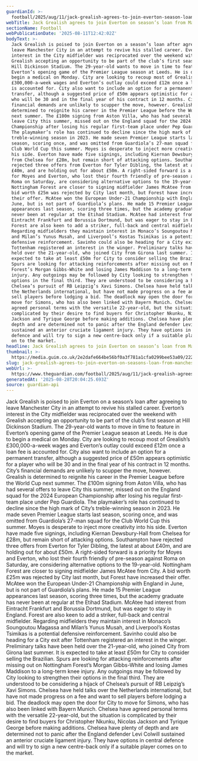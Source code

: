 ```yaml
---
guardianId: >-
  football/2025/aug/11/jack-grealish-agrees-to-join-everton-season-loan-manchester-city
webTitle: Jack Grealish agrees to join Everton on season’s loan from Manchester City
sectionName: Football
webPublicationDate: '2025-08-11T12:42:02Z'
bodyText: >-
  Jack Grealish is poised to join Everton on a season’s loan after agreeing to
  leave Manchester City in an attempt to revive his stalled career. Everton’s
  interest in the City midfielder was reciprocated over the weekend with
  Grealish accepting an opportunity to be part of the club’s first season at
  Hill Dickinson Stadium. The 29-year-old wants to move in time to feature in
  Everton’s opening game of the Premier League season at Leeds. He is due to
  begin a medical on Monday. City are looking to recoup most of Grealish’s
  £300,000-a-week wages and Everton’s outlay could exceed £12m once a loan fee
  is accounted for. City also want to include an option for a permanent
  transfer, although a suggested price of £50m appears optimistic for a player
  who will be 30 and in the final year of his contract in 12 months. City’s
  financial demands are unlikely to scupper the move, however. Grealish is
  determined to reignite his career in the Premier League before the World Cup
  next summer. The £100m signing from Aston Villa, who has had several offers to
  leave City this summer, missed out on the England squad for the 2024 European
  Championship after losing his regular first-team place under Pep Guardiola.
  The playmaker’s role has continued to decline since the high mark of City’s
  treble-winning season in 2023. He made seven Premier League starts last
  season, scoring once, and was omitted from Guardiola’s 27-man squad for the
  Club World Cup this summer. Moyes is desperate to inject more creativity into
  his side. Everton have made five signings, including Kiernan Dewsbury-Hall
  from Chelsea for £28m, but remain short of attacking options. Southampton have
  rejected three offers from Everton for Tyler Dibling, the latest at about
  £40m, and are holding out for about £50m. A right-sided forward is a priority
  for Moyes and Everton, who lost their fourth friendly of pre-season against
  Roma on Saturday, are considering alternative options to the 19-year-old.
  Nottingham Forest are closer to signing midfielder James McAtee from City. A
  bid worth £25m was rejected by City last month, but Forest have increased
  their offer. McAtee won the European Under-21 Championship with England in
  June, but is not part of Guardiola’s plans. He made 15 Premier League
  appearances last season, scoring three times, but the academy graduate has
  never been at regular at the Etihad Stadium. McAtee had interest from
  Eintracht Frankfurt and Borussia Dortmund, but was eager to stay in England.
  Forest are also keen to add a striker, full-back and central midfielder.
  Regarding midfielders they maintain interest in Monaco’s Soungoutou Magassa
  and Milan’s Yunus Musah, and Liverpool’s Kostas Tsimikas is a potential
  defensive reinforcement. Savinho could also be heading for a City exit after
  Tottenham registered an interest in the winger. Preliminary talks have been
  held over the 21-year-old, who joined City from Girona last summer. It is
  expected to take at least £50m for City to consider selling the Brazilian.
  Spurs are looking for attacking reinforcements after missing out on Nottingham
  Forest’s Morgan Gibbs-White and losing James Maddison to a long-term knee
  injury. Any outgoings may be followed by City looking to strengthen their
  options in the final third. They are understood to be considering a hijack of
  Chelsea’s pursuit of RB Leipzig’s Xavi Simons. Chelsea have held talks over
  the Netherlands international, but have not made progress on a fee and want to
  sell players before lodging a bid. The deadlock may open the door for City to
  move for Simons, who has also been linked with Bayern Munich. Chelsea have
  agreed personal terms with the versatile 22-year-old, but the situation is
  complicated by their desire to find buyers for Christopher Nkunku, Nicolas
  Jackson and Tyrique George before making additions. Chelsea have plenty of
  depth and are determined not to panic after the England defender Levi Colwill
  sustained an anterior cruciate ligament injury. They have options in central
  defence and will try to sign a new centre-back only if a suitable player comes
  on to the market.
headline: Jack Grealish agrees to join Everton on season’s loan from Manchester City
thumbnail: >-
  https://media.guim.co.uk/2e2dafe664be56bf0a3f781a1cfa0299bee53a09/222_155_1575_1260/500.jpg
slug: jack-grealish-agrees-to-join-everton-on-seasons-loan-from-manchester-city
webUrl: >-
  https://www.theguardian.com/football/2025/aug/11/jack-grealish-agrees-to-join-everton-season-loan-manchester-city
generatedAt: '2025-08-28T20:04:25.693Z'
source: guardian-api
---
```

Jack Grealish is poised to join Everton on a season’s loan after agreeing to leave Manchester City in an attempt to revive his stalled career. Everton’s interest in the City midfielder was reciprocated over the weekend with Grealish accepting an opportunity to be part of the club’s first season at Hill Dickinson Stadium. The 29-year-old wants to move in time to feature in Everton’s opening game of the Premier League season at Leeds. He is due to begin a medical on Monday. City are looking to recoup most of Grealish’s £300,000-a-week wages and Everton’s outlay could exceed £12m once a loan fee is accounted for. City also want to include an option for a permanent transfer, although a suggested price of £50m appears optimistic for a player who will be 30 and in the final year of his contract in 12 months. City’s financial demands are unlikely to scupper the move, however. Grealish is determined to reignite his career in the Premier League before the World Cup next summer. The £100m signing from Aston Villa, who has had several offers to leave City this summer, missed out on the England squad for the 2024 European Championship after losing his regular first-team place under Pep Guardiola. The playmaker’s role has continued to decline since the high mark of City’s treble-winning season in 2023. He made seven Premier League starts last season, scoring once, and was omitted from Guardiola’s 27-man squad for the Club World Cup this summer. Moyes is desperate to inject more creativity into his side. Everton have made five signings, including Kiernan Dewsbury-Hall from Chelsea for £28m, but remain short of attacking options. Southampton have rejected three offers from Everton for Tyler Dibling, the latest at about £40m, and are holding out for about £50m. A right-sided forward is a priority for Moyes and Everton, who lost their fourth friendly of pre-season against Roma on Saturday, are considering alternative options to the 19-year-old. Nottingham Forest are closer to signing midfielder James McAtee from City. A bid worth £25m was rejected by City last month, but Forest have increased their offer. McAtee won the European Under-21 Championship with England in June, but is not part of Guardiola’s plans. He made 15 Premier League appearances last season, scoring three times, but the academy graduate has never been at regular at the Etihad Stadium. McAtee had interest from Eintracht Frankfurt and Borussia Dortmund, but was eager to stay in England. Forest are also keen to add a striker, full-back and central midfielder. Regarding midfielders they maintain interest in Monaco’s Soungoutou Magassa and Milan’s Yunus Musah, and Liverpool’s Kostas Tsimikas is a potential defensive reinforcement. Savinho could also be heading for a City exit after Tottenham registered an interest in the winger. Preliminary talks have been held over the 21-year-old, who joined City from Girona last summer. It is expected to take at least £50m for City to consider selling the Brazilian. Spurs are looking for attacking reinforcements after missing out on Nottingham Forest’s Morgan Gibbs-White and losing James Maddison to a long-term knee injury. Any outgoings may be followed by City looking to strengthen their options in the final third. They are understood to be considering a hijack of Chelsea’s pursuit of RB Leipzig’s Xavi Simons. Chelsea have held talks over the Netherlands international, but have not made progress on a fee and want to sell players before lodging a bid. The deadlock may open the door for City to move for Simons, who has also been linked with Bayern Munich. Chelsea have agreed personal terms with the versatile 22-year-old, but the situation is complicated by their desire to find buyers for Christopher Nkunku, Nicolas Jackson and Tyrique George before making additions. Chelsea have plenty of depth and are determined not to panic after the England defender Levi Colwill sustained an anterior cruciate ligament injury. They have options in central defence and will try to sign a new centre-back only if a suitable player comes on to the market.
